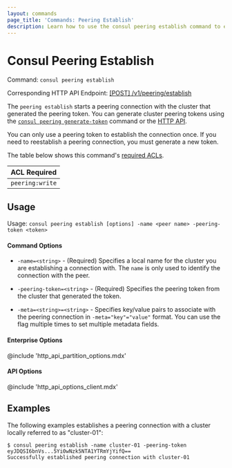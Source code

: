 ```yaml
---
layout: commands
page_title: 'Commands: Peering Establish'
description: Learn how to use the consul peering establish command to establish a peering connection between Consul clusters.
---
```


# Consul Peering Establish

Command: `consul peering establish`

Corresponding HTTP API Endpoint: [\[POST\] /v1/peering/establish](/api-docs/peering#establish-a-peering-connection)

The `peering establish` starts a peering connection with the cluster that generated the peering token.
You can generate cluster peering tokens using the [`consul peering generate-token`](/commands/peering/generate-token) command or the [HTTP API](/api-docs/peering#generate-a-peering-token).

You can only use a peering token to establish the connection once. If you need to reestablish a peering connection, you must generate a new token.

The table below shows this command's [required ACLs](/api-docs/api-structure#authentication).

| ACL Required |
| ------------ |
| `peering:write`  |

## Usage

Usage: `consul peering establish [options] -name <peer name> -peering-token <token>`

#### Command Options

- `-name=<string>` - (Required) Specifies a local name for the cluster you are establishing a connection with. The `name` is only used to identify the connection with the peer.

- `-peering-token=<string>` - (Required) Specifies the peering token from the cluster that generated the token.

- `-meta=<string>=<string>` - Specifies key/value pairs to associate with the peering connection in `-meta="key"="value"` format. You can use the flag multiple times to set multiple metadata fields.

#### Enterprise Options

@include 'http_api_partition_options.mdx'

#### API Options

@include 'http_api_options_client.mdx'

## Examples

The following examples establishes a peering connection with a cluster locally referred to as "cluster-01":

```shell-session hideClipboard
$ consul peering establish -name cluster-01 -peering-token eyJDQSI6bnVs...5Yi0wNzk5NTA1YTRmYjYifQ==
Successfully established peering connection with cluster-01
```

